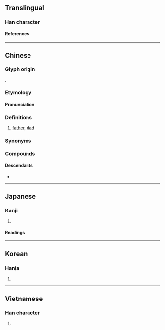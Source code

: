 {{character info/new}}
==Translingual==

===Han character===
{{Han char|rn=88|rad=父|as=06|sn=10|four=80207|canj=CKNIN|ids=⿱父多}}

====References====
{{Han ref|kx=0690.040|dkj=19727|dj=1103.040|hdz=32040.030|uh=7239}}

----

==Chinese==
{{zh-forms}}

===Glyph origin===
{{Han etym}}
{{Han compound|父|多|c1=s|c2=p|t1=father|ls=psc}}.

===Etymology===
{{rfe|zh}}

====Pronunciation====
{{zh-pron
|m=diē
|m-s=die1
|dg=де1
|ma=
|c=de1
|mn=tia
|mn-t=dia1
|mc=y
|oc=y
|cat=n
}}

===Definitions===
{{zh-hanzi}}

# [[father]], [[dad]]

===Synonyms===
{{zh-dial|爸爸}}

===Compounds===
{{zh-der|爹爹|爹娘|乾爹|他爹|姑爹|嬤嬤爹|後爹|烏爹泥|爹媽|罵爹罵娘|老爹|親家爹|阿爹|喜當爹}}

{{zh-cat|Intermediate}}
====Descendants====
* {{desc|th|เตี่ย|bor=1}}
----

==Japanese==

===Kanji===
{{ja-kanji|grade=|rs=父06}}

# {{rfdef|ja|sort=父06}}

====Readings====
{{ja-readings
|goon=だ
|kanon=た
}}

----

==Korean==

===Hanja===
{{ko-hanja|다}}

# {{rfdef|ko|sort=父06}}

----

==Vietnamese==

===Han character===
{{vi-readings|rs=父06|reading=[[ta]], [[đa]]}}

# {{rfdef|vi|sort=父06}}